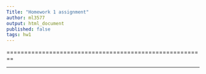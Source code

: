```yaml
---
Title: "Homework 1 assignment"
author: ml3577
output: html_document
published: false
tags: hw1
---
```

========================================================



---
